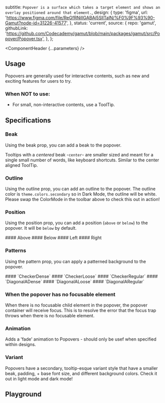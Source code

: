 


  subtitle: `Popover is a surface which takes a target element and shows an overlay positioned around that element.`,
  design: {
    type: 'figma',
    url: 'https://www.figma.com/file/ReGfRNillGABAj5SlITalN/%F0%9F%93%90-Gamut?node-id=31226-41577',
  },
  status: 'current',
  source: {
    repo: 'gamut',
    githubLink:
      'https://github.com/Codecademy/gamut/blob/main/packages/gamut/src/Popover/Popover.tsx',
  },
};

<Meta of={PopoverStories} />

<ComponentHeader {...parameters} />

## Usage

Popovers are generally used for interactive contents, such as new and exciting features for users to try.

### When NOT to use:

- For small, non-interactive contents, use a <LinkTo id="Molecules/Tips/ToolTip">ToolTip</LinkTo>.

## Specifications

### Beak

Using the beak prop, you can add a beak to the popover.

<Canvas of={PopoverStories.Beak} />

Tooltips with a _centered_ beak -`center`- are smaller sized and meant for a single small number of words, like keyboard shortcuts. Similar to the center aligned <LinkTo id="Molecules/Tips/ToolTip">ToolTip</LinkTo>.

<Canvas of={PopoverStories.BeakCentered} />

### Outline

Using the outline prop, you can add an outline to the popover.
The outline color is `theme.colors.secondary` so in Dark Mode, the outline will be white. Please swap the ColorMode in the toolbar above to check this out in action!

<Canvas of={PopoverStories.Outline} />

### Position

Using the position prop, you can add a position (`above` or `below`) to the popover. It will be `below` by default.

<LayoutGrid gap={32}>

<Column size={6} variant={false} mx={8}>
  #### Above
  <Canvas of={PopoverStories.Above} />
</Column>

<Column size={6} variant={false} mx={8}>
  #### Below
  <Canvas of={PopoverStories.Below} />
</Column>
<Column size={6} variant={false} mx={8}>
  #### Left
  <Canvas of={PopoverStories.Left} />
</Column>
<Column size={6} variant={false} mx={8}>
  #### Right
  <Canvas of={PopoverStories.Right} />
</Column>

</LayoutGrid>

### Patterns

Using the pattern prop, you can apply a patterned background to the popover.

<LayoutGrid gap={32}>

<Column size={4} variant={false} mx={8}>
  #### `CheckerDense`
  <Canvas of={PopoverStories.PopoverCheckerDense} />
</Column>

<Column size={4} variant={false} mx={8}>
  #### `CheckerLoose`
  <Canvas of={PopoverStories.PopoverCheckerLoose} />
</Column>

<Column size={4} variant={false} mx={8}>
  #### `CheckerRegular`
  <Canvas of={PopoverStories.PopoverCheckerRegular} />
</Column>

<Column size={4} variant={false} mx={8}>
  #### `DiagonalADense`
  <Canvas of={PopoverStories.PopoverDiagonalADense} />
</Column>

<Column size={4} variant={false} mx={8}>
  #### `DiagonalALoose`
  <Canvas of={PopoverStories.PopoverDiagonalALoose} />
</Column>

<Column size={4} variant={false} mx={8}>
  #### `DiagonalARegular`
  <Canvas of={PopoverStories.PopoverDiagonalARegular} />
</Column>

</LayoutGrid>

### When the popover has no focusable element

When there is no focusable child element in the popover, the popover container will receive focus.
This is to resolve the error that the focus trap throws when there is no focusable element.

<Canvas of={PopoverStories.WithoutFocus} />

### Animation

Adds a 'fade' animation to Popovers - should only be usef when specified within designs.

<Canvas of={PopoverStories.Animation} />

### Variant

Popovers have a secondary, tooltip-esque variant style that have a smaller beak, padding, + base font size, and different background colors. Check it out in light mode and dark mode!

<Canvas of={PopoverStories.Variant} />

## Playground

<Canvas sourceState="shown" of={PopoverStories.Default} />

<Controls />
